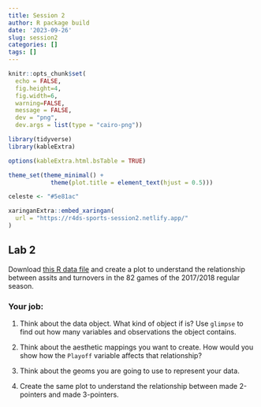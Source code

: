 ```yaml
---
title: Session 2
author: R package build
date: '2023-09-26'
slug: session2
categories: []
tags: []
---
```



```r
knitr::opts_chunk$set(
  echo = FALSE, 
  fig.height=4, 
  fig.width=6, 
  warning=FALSE, 
  message = FALSE,
  dev = "png", 
  dev.args = list(type = "cairo-png"))

library(tidyverse)
library(kableExtra)

options(kableExtra.html.bsTable = TRUE)

theme_set(theme_minimal() + 
            theme(plot.title = element_text(hjust = 0.5)))

celeste <- "#5e81ac"

```


```r
xaringanExtra::embed_xaringan(
  url = "https://r4ds-sports-session2.netlify.app/"
)
```


## Lab 2

Download [this R data file](./nba.rds) and create a plot to understand the relationship between assits and turnovers in the 82 games of the 2017/2018 regular season.


### Your job:

1) Think about the data object. What kind of object if is? Use `glimpse` to find out how many variables and observations the object contains.

2) Think about the aesthetic mappings you want to create. How would you show how the `Playoff` variable affects that relationship?

3) Think about the geoms you are going to use to represent your data.

4) Create the same plot to understand the relationship between made 2-pointers and made 3-pointers.

